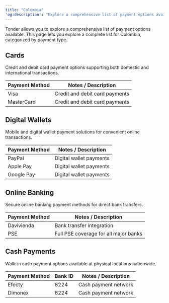 ```yaml
---
title: "Colombia"
'og:description': "Explore a comprehensive list of payment options available in Colombia with Tonder, categorized by payment type."
---
```


Tonder allows you to explore a comprehensive list of payment options available. This page lets you explore a complete list for Colombia, categorized by payment type.

## Cards

Credit and debit card payment options supporting both domestic and international transactions.

| Payment Method | Notes / Description                        |
|----------------|------------------------------------------|
| Visa           | Credit and debit card payments            |
| MasterCard     | Credit and debit card payments            |

## Digital Wallets

Mobile and digital wallet payment solutions for convenient online transactions.

| Payment Method | Notes / Description                        |
|----------------|------------------------------------------|
| PayPal         | Digital wallet payments                   |
| Apple Pay      | Digital wallet payments                   |
| Google Pay     | Digital wallet payments                   |

## Online Banking

Secure online banking payment methods for direct bank transfers.

| Payment Method | Notes / Description                        |
|----------------|------------------------------------------|
| Davivienda     | Bank transfer integration                 |
| PSE            | Full PSE coverage for all major banks    |

## Cash Payments

Walk-in cash payment options available at physical locations nationwide.

| Payment Method | Bank ID | Notes / Description                        |
|----------------|---------|------------------------------------------|
| Efecty         | 8224    | Cash payment network                      |
| Dimonex        | 8224    | Cash payment network                      |